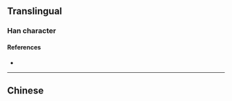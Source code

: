 {{also|儉}}
{{character info}}
==Translingual==
{{Han simplified forms|儉|倹|俭}}

===Han character===
{{Han char|rn=9|rad=人|as=07|sn=9|four=|canj=OOMM|ids=⿰亻佥}}

====References====
* {{Han ref|kx=0106.041|hdz=10163.080|uh=4FED|ud=20461}}

----

==Chinese==
{{zh-see|儉}}